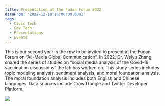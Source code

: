 ```yaml
---
title: Presentation at the Fudan Forum 2022
dateFrom: '2022-12-10T16:00:00.000Z'
tags:
  - Civic Tech
  - Gov Tech
  - Presentations
  - Events
---
```


This is our second year in the row to be invited to present at the Fudan Forum on “All-Media Global Communication”. In 2022, Dr. Weiyu Zhang shared the series of studies on “social media analysis of the Covid-19 vaccination discussions” the lab has worked on. This study series includes topic modeling analysis, sentiment analysis, and moral foundation analysis. The moral foundation analysis includes both English and Chinese languages. Data sources include CrowdTangle and Twitter Developer Platform.

![](/news/fudan-2022.png)
